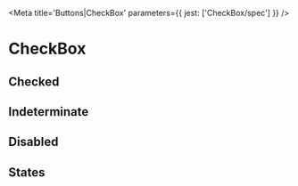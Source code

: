 

<Meta title='Buttons|CheckBox' parameters={{ jest: ['CheckBox/spec'] }} />

# CheckBox

<Preview>
  <Story name='Default'>
    <CheckBox onChange={action('change')} />
  </Story>
</Preview>

<Props of={CheckBox} />

## Checked

<Preview>
  <Story name='Checked'>
    <CheckBox checked onChange={action('change')} />
  </Story>
</Preview>

## Indeterminate

<Preview>
  <Story name='Indeterminate'>
    <CheckBox indeterminate onChange={action('change')} />
  </Story>
</Preview>

## Disabled

<Preview>
  <Story name='Disabled'>
    <CheckBox disabled />
  </Story>
</Preview>

## States

<Story name='States'>
  <PropsVariationSection
    component={CheckBox}
    common={{ onChange: action('change') }}
    xAxis={{
      checked: { checked: true },
      unchecked: { checked: false },
      indeterminate: { indeterminate: true },
    }}
    yAxis={{
      default: { },
      hover: { className: 'hover' },
      active: { className: 'active' },
      focus: { className: 'focus' },
      disabled: { disabled: true },
    }}
  />
</Story>
